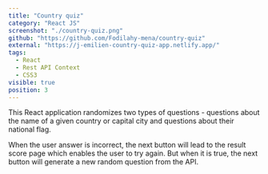 ```yaml
---
title: "Country quiz"
category: "React JS"
screenshot: "./country-quiz.png"
github: "https://github.com/Fodilahy-mena/country-quiz"
external: "https://j-emilien-country-quiz-app.netlify.app/"
tags:
  - React
  - Rest API Context
  - CSS3
visible: true
position: 3
---
```


This React application randomizes two types of questions - questions about the name of a given country or capital city and questions about their national flag.

When the user answer is incorrect, the next button will lead to the result score page which enables the user to try again. But when it is true, the next button will generate a new random question from the API.
